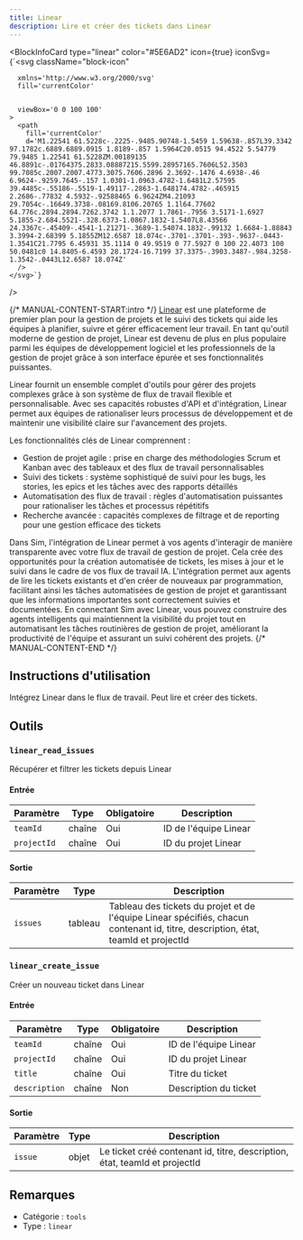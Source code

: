 ```yaml
---
title: Linear
description: Lire et créer des tickets dans Linear
---
```



<BlockInfoCard 
  type="linear"
  color="#5E6AD2"
  icon={true}
  iconSvg={`<svg className="block-icon"
      
      xmlns='http://www.w3.org/2000/svg'
      fill='currentColor'
      
      
      viewBox='0 0 100 100'
    >
      <path
        fill='currentColor'
        d='M1.22541 61.5228c-.2225-.9485.90748-1.5459 1.59638-.857L39.3342 97.1782c.6889.6889.0915 1.8189-.857 1.5964C20.0515 94.4522 5.54779 79.9485 1.22541 61.5228ZM.00189135 46.8891c-.01764375.2833.08887215.5599.28957165.7606L52.3503 99.7085c.2007.2007.4773.3075.7606.2896 2.3692-.1476 4.6938-.46 6.9624-.9259.7645-.157 1.0301-1.0963.4782-1.6481L2.57595 39.4485c-.55186-.5519-1.49117-.2863-1.648174.4782-.465915 2.2686-.77832 4.5932-.92588465 6.9624ZM4.21093 29.7054c-.16649.3738-.08169.8106.20765 1.1l64.77602 64.776c.2894.2894.7262.3742 1.1.2077 1.7861-.7956 3.5171-1.6927 5.1855-2.684.5521-.328.6373-1.0867.1832-1.5407L8.43566 24.3367c-.45409-.4541-1.21271-.3689-1.54074.1832-.99132 1.6684-1.88843 3.3994-2.68399 5.1855ZM12.6587 18.074c-.3701-.3701-.393-.9637-.0443-1.3541C21.7795 6.45931 35.1114 0 49.9519 0 77.5927 0 100 22.4073 100 50.0481c0 14.8405-6.4593 28.1724-16.7199 37.3375-.3903.3487-.984.3258-1.3542-.0443L12.6587 18.074Z'
      />
    </svg>`}
/>

{/* MANUAL-CONTENT-START:intro */}
[Linear](https://linear.app) est une plateforme de premier plan pour la gestion de projets et le suivi des tickets qui aide les équipes à planifier, suivre et gérer efficacement leur travail. En tant qu'outil moderne de gestion de projet, Linear est devenu de plus en plus populaire parmi les équipes de développement logiciel et les professionnels de la gestion de projet grâce à son interface épurée et ses fonctionnalités puissantes.

Linear fournit un ensemble complet d'outils pour gérer des projets complexes grâce à son système de flux de travail flexible et personnalisable. Avec ses capacités robustes d'API et d'intégration, Linear permet aux équipes de rationaliser leurs processus de développement et de maintenir une visibilité claire sur l'avancement des projets.

Les fonctionnalités clés de Linear comprennent :

- Gestion de projet agile : prise en charge des méthodologies Scrum et Kanban avec des tableaux et des flux de travail personnalisables
- Suivi des tickets : système sophistiqué de suivi pour les bugs, les stories, les epics et les tâches avec des rapports détaillés
- Automatisation des flux de travail : règles d'automatisation puissantes pour rationaliser les tâches et processus répétitifs
- Recherche avancée : capacités complexes de filtrage et de reporting pour une gestion efficace des tickets

Dans Sim, l'intégration de Linear permet à vos agents d'interagir de manière transparente avec votre flux de travail de gestion de projet. Cela crée des opportunités pour la création automatisée de tickets, les mises à jour et le suivi dans le cadre de vos flux de travail IA. L'intégration permet aux agents de lire les tickets existants et d'en créer de nouveaux par programmation, facilitant ainsi les tâches automatisées de gestion de projet et garantissant que les informations importantes sont correctement suivies et documentées. En connectant Sim avec Linear, vous pouvez construire des agents intelligents qui maintiennent la visibilité du projet tout en automatisant les tâches routinières de gestion de projet, améliorant la productivité de l'équipe et assurant un suivi cohérent des projets.
{/* MANUAL-CONTENT-END */}

## Instructions d'utilisation

Intégrez Linear dans le flux de travail. Peut lire et créer des tickets.

## Outils

### `linear_read_issues`

Récupérer et filtrer les tickets depuis Linear

#### Entrée

| Paramètre | Type | Obligatoire | Description |
| --------- | ---- | ----------- | ----------- |
| `teamId` | chaîne | Oui | ID de l'équipe Linear |
| `projectId` | chaîne | Oui | ID du projet Linear |

#### Sortie

| Paramètre | Type | Description |
| --------- | ---- | ----------- |
| `issues` | tableau | Tableau des tickets du projet et de l'équipe Linear spécifiés, chacun contenant id, titre, description, état, teamId et projectId |

### `linear_create_issue`

Créer un nouveau ticket dans Linear

#### Entrée

| Paramètre | Type | Obligatoire | Description |
| --------- | ---- | ----------- | ----------- |
| `teamId` | chaîne | Oui | ID de l'équipe Linear |
| `projectId` | chaîne | Oui | ID du projet Linear |
| `title` | chaîne | Oui | Titre du ticket |
| `description` | chaîne | Non | Description du ticket |

#### Sortie

| Paramètre | Type | Description |
| --------- | ---- | ----------- |
| `issue` | objet | Le ticket créé contenant id, titre, description, état, teamId et projectId |

## Remarques

- Catégorie : `tools`
- Type : `linear`
